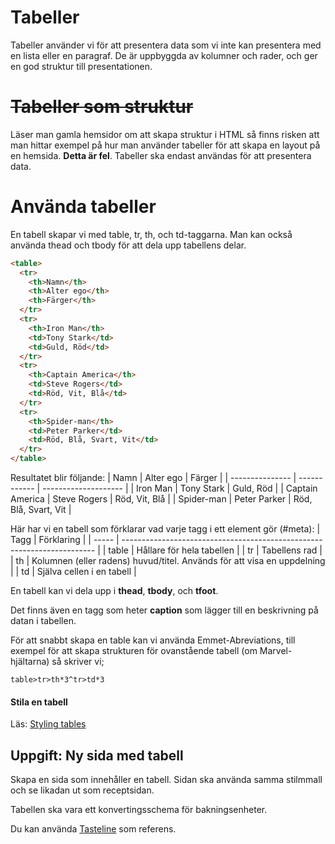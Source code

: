 # Tabeller

Tabeller använder vi för att presentera data som vi inte kan presentera med en lista eller en paragraf. De är uppbyggda av kolumner och rader, och ger en god struktur till presentationen.

# ~~Tabeller som struktur~~

Läser man gamla hemsidor om att skapa struktur i HTML så finns risken att man hittar exempel på hur man använder tabeller för att skapa en layout på en hemsida. **Detta är fel**. Tabeller ska endast användas för att presentera data.

# Använda tabeller

En tabell skapar vi med table, tr, th, och td-taggarna. Man kan också använda thead och tbody för att dela upp tabellens delar.

```html
<table>
  <tr>
    <th>Namn</th>
    <th>Alter ego</th>
    <th>Färger</th>
  </tr>
  <tr>
    <th>Iron Man</th>
    <td>Tony Stark</td>
    <td>Guld, Röd</td>
  </tr>
  <tr>
    <th>Captain America</th>
    <td>Steve Rogers</td>
    <td>Röd, Vit, Blå</td>
  </tr>
  <tr>
    <th>Spider-man</th>
    <td>Peter Parker</td>
    <td>Röd, Blå, Svart, Vit</td>
  </tr>
</table>
```

Resultatet blir följande:
| Namn            | Alter ego    | Färger               |
| --------------- | ------------ | -------------------- |
| Iron Man        | Tony Stark   | Guld, Röd            |
| Captain America | Steve Rogers | Röd, Vit, Blå        |
| Spider-man      | Peter Parker | Röd, Blå, Svart, Vit |

Här har vi en tabell som förklarar vad varje tagg i ett element gör (#meta):
| Tagg  | Förklaring                                                              |
| ----- | ----------------------------------------------------------------------- |
| table | Hållare för hela tabellen                                               |
| tr    | Tabellens rad                                                           |
| th    | Kolumnen (eller radens) huvud/titel. Används för att visa en uppdelning |
| td    | Själva cellen i en tabell                                               |

En tabell kan vi dela upp i **thead**, **tbody**, och **tfoot**.

Det finns även en tagg som heter **caption** som lägger till en beskrivning på datan i tabellen.

För att snabbt skapa en table kan vi använda Emmet-Abreviations, till exempel för att skapa strukturen för ovanstående tabell (om Marvel-hjältarna) så skriver vi;

```
table>tr>th*3^tr>td*3
```

#### Stila en tabell

Läs: [Styling tables](https://developer.mozilla.org/en-US/docs/Learn/CSS/Building_blocks/Styling_tables)

## Uppgift: Ny sida med tabell

Skapa en sida som innehåller en tabell. Sidan ska använda samma stilmmall och se likadan ut som receptsidan.

Tabellen ska vara ett konvertingsschema för bakningsenheter.

Du kan använda [Tasteline](https://www.tasteline.com/inspiration/koksknep/omvandling/) som referens.
